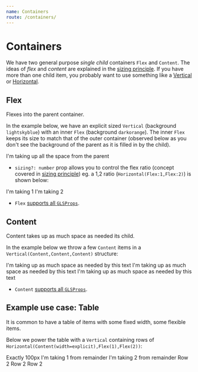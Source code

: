 ```yaml
---
name: Containers
route: /containers/
---
```



# Containers

We have two general purpose *single child* containers `Flex` and `Content`. The ideas of *flex* and *content* are explained in the [sizing principle][principle-sizing]. If you have more than one child item, you probably want to use something like a [Vertical][vertical] or [Horizontal][horizontal].

## Flex
Flexes into the parent container.

In the example below, we have an explicit sized `Vertical` (background `lightskyblue`) with an inner `Flex` (background `darkorange`). The inner `Flex` keeps its size to match that of the outer container (observed below as you don't see the background of the parent as it is filled in by the child).

<Playground>
  <Vertical height={100} style={{backgroundColor: "lightskyblue"}}>
    <Flex style={{backgroundColor: "darkorange"}}>
        I'm taking up all the space from the parent
    </Flex>  
  </Vertical>
</Playground>

* `sizing?: number` prop allows you to control the flex ratio (concept covered in [sizing principle][principle-sizing]) eg. a 1,2 ratio (`Horizontal(Flex:1,Flex:2)`) is shown below:

<Playground>
  <Horizontal height={100} spacing={0} style={{backgroundColor: "lightskyblue"}}>
    <Flex sizing={1} style={{backgroundColor: "darkorange"}}>
        I'm taking 1
    </Flex>  
    <Flex sizing={2} style={{backgroundColor: "lightpink"}}>
        I'm taking 2
    </Flex>
  </Horizontal>
</Playground>

* `Flex` [supports all `GLSProps`][common-types].

## Content
Content takes up as much space as needed its child.

In the example below we throw a few `Content` items in a `Vertical(Content,Content,Content)` structure: 

<Playground>
  <Vertical style={{backgroundColor: "lightskyblue"}}>
    <Content style={{backgroundColor: "darkorange"}}>
        I'm taking up as much space as needed by this text
    </Content>
    <Content style={{backgroundColor: "lightpink"}}>
        I'm taking up as much space as needed by this text
    </Content>
    <Content style={{backgroundColor: "limegreen"}}>
        I'm taking up as much space as needed by this text
    </Content>
  </Vertical>
</Playground>

* `Content` [supports all `GLSProps`][common-types].

## Example use case: Table

It is common to have a table of items with some fixed width, some flexible items. 

Below we power the table with a `Vertical` containing rows of `Horizontal(Content(width=explicit),Flex(1),Flex(2))`:

<Playground>
  <Vertical spacing={10}>
    <Horizontal height={100} spacing={0}>
      <Content width={100} style={{backgroundColor: "limegreen"}}>Exactly 100px</Content>
      <Flex sizing={1} style={{backgroundColor: "darkorange"}}>
          I'm taking 1 from remainder
      </Flex>  
      <Flex sizing={2} style={{backgroundColor: "lightpink"}}>
          I'm taking 2 from remainder
      </Flex>
    </Horizontal>
    <Horizontal height={100} spacing={0}>
      <Content width={100} style={{backgroundColor: "limegreen"}}>Row 2</Content>
      <Flex sizing={1} style={{backgroundColor: "darkorange"}}>
          Row 2
      </Flex>  
      <Flex sizing={2} style={{backgroundColor: "lightpink"}}>
          Row 2
      </Flex>
    </Horizontal>
  </Vertical>
</Playground>

[common-types]:../common-types/
[principle-spacing]:../principle-spacing/
[principle-sizing]:../principle-sizing/
[vertical]:../vertical/
[horizontal]:../horizontal/
